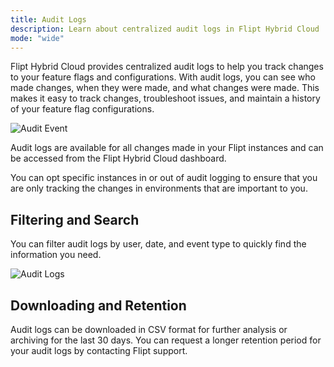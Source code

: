 ```yaml
---
title: Audit Logs
description: Learn about centralized audit logs in Flipt Hybrid Cloud
mode: "wide"
---
```


Flipt Hybrid Cloud provides centralized audit logs to help you track changes to your feature flags and configurations. With audit logs, you can see who made changes, when they were made, and what changes were made. This makes it easy to track changes, troubleshoot issues, and maintain a history of your feature flag configurations.

![Audit Event](/images/cloud/features/audit-event.png)

Audit logs are available for all changes made in your Flipt instances and can be accessed from the Flipt Hybrid Cloud dashboard.

You can opt specific instances in or out of audit logging to ensure that you are only tracking the changes in environments that are important to you.

## Filtering and Search

You can filter audit logs by user, date, and event type to quickly find the information you need.

![Audit Logs](/images/cloud/features/audit-list.png)

## Downloading and Retention

Audit logs can be downloaded in CSV format for further analysis or archiving for the last 30 days. You can request a longer retention period for your audit logs by contacting Flipt support.
